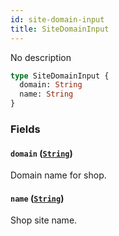 ```yaml
---
id: site-domain-input
title: SiteDomainInput
---
```


No description

```graphql
type SiteDomainInput {
  domain: String
  name: String
}
```

### Fields

#### `domain` ([`String`](/developer/api-reference/scalars/string))

Domain name for shop.

#### `name` ([`String`](/developer/api-reference/scalars/string))

Shop site name.
